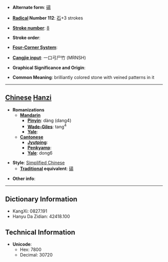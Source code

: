 * '''Alternate form''': [[碭]]

* '''[[Wiktionary:Chinese radical index| Radical]] Number 112''': [[Wiktionary:Chinese radical index 石|石]]+3 strokes

* '''[[Wiktionary:Chinese total strokes index|Stroke number]]''': [[Wiktionary:Chinese total strokes index 8|8]]

* '''Stroke order''': 

* '''[[Wiktionary:Chinese four corner index|Four-Corner System]]''': 

* '''[[Wiktionary:Chinese Cangjie index|Cangjie input]]''': 一口弓尸竹 (MRNSH)

* '''Graphical Significance and Origin''': 

* '''Common Meaning''': brilliantly colored stone with veined patterns in it

----

== [[Chinese]] [[Hanzi]] ==

* '''Romanizations'''
** '''[[Mandarin]]'''
*** '''[[Pinyin]]''': dàng (dang4)
*** '''[[Wade-Giles]]''': tang<sup>4</sup>
*** '''[[Yale]]''': 
** '''[[Cantonese]]'''
*** '''[[Jyutping]]''':
*** '''[[Penkyamp]]''': 
*** '''[[Yale]]''': dong6

* '''Style''': [[Simplified Chinese]] 
** '''[[Traditional Chinese|Traditional]] equivalent''': [[碭]]

* '''Other info''': 

----

== Dictionary Information ==

* KangXi: 0827.191
* Hanyu Da Zidian: 42418.100

== Technical Information ==

* '''Unicode''':
** Hex: 7800
** Decimal: 30720